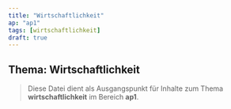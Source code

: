 ```yaml
---
title: "Wirtschaftlichkeit"
ap: "ap1"
tags: [wirtschaftlichkeit]
draft: true
---
```


## Thema: Wirtschaftlichkeit

> Diese Datei dient als Ausgangspunkt für Inhalte zum Thema **wirtschaftlichkeit** im Bereich **ap1**.

